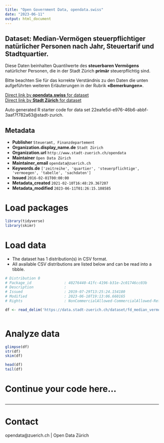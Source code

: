 ```yaml
---
title: "Open Government Data, opendata.swiss"
date: "2023-06-11"
output: html_document
---
```


## Dataset: Median-Vermögen steuerpflichtiger natürlicher Personen nach Jahr, Steuertarif und Stadtquartier.

Diese Daten beinhalten Quantilwerte des **steuerbaren Vermögens** natürlicher Personen, die in der Stadt Zürich **primär** steuerpflichtig sind. 

Bitte beachten Sie für das korrekte Verständnis zu den Daten die unten aufgeführten weiteren Erläuterungen in der Rubrik **«Bemerkungen»**.



[Direct link by **opendata.swiss** for dataset](https://opendata.swiss/de/dataset/median-vermogen-steuerpflichtiger-naturlicher-personen-nach-jahr-steuertarif-und-stadtquartier3)<br>
[Direct link by **Stadt Zürich** for dataset](https://data.stadt-zuerich.ch/dataset/fd_median_vermoegen_quartier_od1004)

Auto generated R starter code for data set 22eafe5d-e976-46b6-abbf-3aaf7f782a63@stadt-zurich.

## Metadata

- **Publisher** `Steueramt, Finanzdepartement`
- **Organization.display_name.de** `Stadt Zürich`
- **Organization.url** `http://www.stadt-zuerich.ch/opendata`
- **Maintainer** `Open Data Zürich`
- **Maintainer_email** `opendata@zuerich.ch`
- **Keywords.de** `['zeitreihe', 'quartier', 'steuerpflichtige', 'vermoegen', 'tabelle', 'sachdaten']`
- **Issued** `2016-02-01T00:00:00`
- **Metadata_created** `2021-02-10T16:48:29.367207`
- **Metadata_modified** `2023-06-11T01:26:15.108585`


# Load packages

```r

library(tidyverse)
library(skimr)

```

# Load data

-   The dataset has 1 distribution(s) in CSV format.
-   All available CSV distributions are listed below and can be read into a tibble.

```r

# Distribution 0
# Package_id               : 40276440-41fc-4196-b31e-2c01746cc03b
# Description              : 
# Issued                   : 2019-07-29T13:25:24.154180
# Modified                 : 2023-06-10T19:13:06.660165
# Rights                   : NonCommercialAllowed-CommercialAllowed-ReferenceNotRequired

df <- read_delim('https://data.stadt-zuerich.ch/dataset/fd_median_vermoegen_quartier_od1004/download/WIR100OD1004.csv')



```

# Analyze data

```r

glimpse(df)
str(df)
skim(df)

head(df)
tail(df)

```

# Continue your code here...

```r

```

------------------------------------------------------------------------

# Contact

opendata@zuerich.ch | Open Data Zürich
